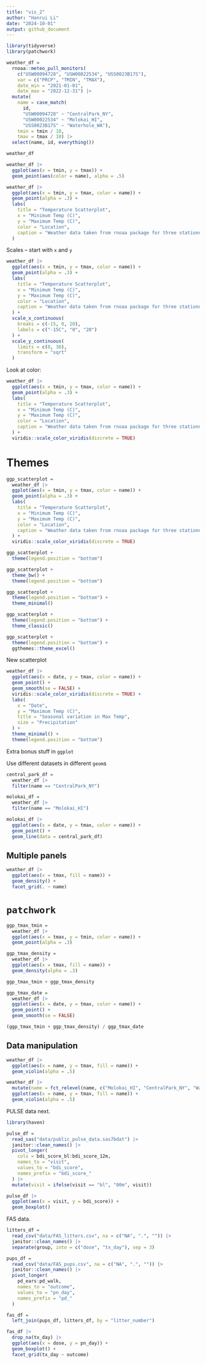 ```yaml
---
title: "vis_2"
author: "Hanrui Li"
date: "2024-10-01"
output: github_document
---
```


```r
library(tidyverse)
library(patchwork)
```

```r
weather_df = 
  rnoaa::meteo_pull_monitors(
    c("USW00094728", "USW00022534", "USS0023B17S"),
    var = c("PRCP", "TMIN", "TMAX"), 
    date_min = "2021-01-01",
    date_max = "2022-12-31") |>
  mutate(
    name = case_match(
      id, 
      "USW00094728" ~ "CentralPark_NY", 
      "USW00022534" ~ "Molokai_HI",
      "USS0023B17S" ~ "Waterhole_WA"),
    tmin = tmin / 10,
    tmax = tmax / 10) |>
  select(name, id, everything())

weather_df
```

```r
weather_df |> 
  ggplot(aes(x = tmin, y = tmax)) + 
  geom_point(aes(color = name), alpha = .5)
```

```r
weather_df |> 
  ggplot(aes(x = tmin, y = tmax, color = name)) + 
  geom_point(alpha = .3) + 
  labs(
    title = "Temperature Scatterplot",
    x = "Minimum Temp (C)",
    y = "Maximum Temp (C)",
    color = "Location",
    caption = "Weather data taken from rnoaa package for three stationns."
  )
```

Scales -- start with `x` and `y`

```r
weather_df |> 
  ggplot(aes(x = tmin, y = tmax, color = name)) + 
  geom_point(alpha = .3) + 
  labs(
    title = "Temperature Scatterplot",
    x = "Minimum Temp (C)",
    y = "Maximum Temp (C)",
    color = "Location",
    caption = "Weather data taken from rnoaa package for three stationns."
  ) +
  scale_x_continuous(
    breaks = c(-15, 0, 20),
    labels = c("-15C", "0", "20")
  ) +
  scale_y_continuous(
    limits = c(0, 30),
    transform = "sqrt"
  )
```


Look at color:

```r
weather_df |> 
  ggplot(aes(x = tmin, y = tmax, color = name)) + 
  geom_point(alpha = .3) + 
  labs(
    title = "Temperature Scatterplot",
    x = "Minimum Temp (C)",
    y = "Maximum Temp (C)",
    color = "Location",
    caption = "Weather data taken from rnoaa package for three stationns."
  ) +
  viridis::scale_color_viridis(discrete = TRUE)

```


# Themes

```r
ggp_scatterplot =
  weather_df |> 
  ggplot(aes(x = tmin, y = tmax, color = name)) + 
  geom_point(alpha = .3) + 
  labs(
    title = "Temperature Scatterplot",
    x = "Minimum Temp (C)",
    y = "Maximum Temp (C)",
    color = "Location",
    caption = "Weather data taken from rnoaa package for three stationns."
  ) +
  viridis::scale_color_viridis(discrete = TRUE)
```

```r
ggp_scatterplot +
  theme(legend.position = "bottom")
```

```r
ggp_scatterplot + 
  theme_bw() +
  theme(legend.position = "bottom")
```

```r
ggp_scatterplot + 
  theme(legend.position = "bottom") + 
  theme_minimal()
```

```r
ggp_scatterplot + 
  theme(legend.position = "bottom") +
  theme_classic()
```

```r
ggp_scatterplot + 
  theme(legend.position = "bottom") + 
  ggthemes::theme_excel() 
```

New scatterplot

```r
weather_df |> 
  ggplot(aes(x = date, y = tmax, color = name)) + 
  geom_point() + 
  geom_smooth(se = FALSE) +
  viridis::scale_color_viridis(discrete = TRUE) +
  labs(
    x = "Date",
    y = "Maximum Temp (C)",
    title = "Seasonal variation in Max Temp",
    size = "Precipitation"
  ) +
  theme_minimal() +
  theme(legend.position = "bottom")
```

Extra bonus stuff in `ggplot`

Use different datasets in different `geom`s

```r
central_park_df =
  weather_df |>
  filter(name == "CentralPark_NY")

molokai_df = 
  weather_df |>
  filter(name == "Molokai_HI")

molokai_df |>
  ggplot(aes(x = date, y = tmax, color = name)) +
  geom_point() +
  geom_line(data = central_park_df)
```



## Multiple panels

```r
weather_df |>
  ggplot(aes(x = tmax, fill = name)) +
  geom_density() +
  facet_grid(. ~ name)
```

# `patchwork`

```r
ggp_tmax_tmin = 
  weather_df |>
  ggplot(aes(x = tmax, y = tmin, color = name)) +
  geom_point(alpha = .3)

ggp_tmax_density = 
  weather_df |>
  ggplot(aes(x = tmax, fill = name)) +
  geom_density(alpha = .3)

ggp_tmax_tmin + ggp_tmax_density

ggp_tmax_date = 
  weather_df |>
  ggplot(aes(x = date, y = tmax, color = name)) +
  geom_point() +
  geom_smooth(se = FALSE)

(ggp_tmax_tmin + ggp_tmax_density) / ggp_tmax_date
```

## Data manipulation

```r
weather_df |>
  ggplot(aes(x = name, y = tmax, fill = name)) +
  geom_violin(alpha = .5)

weather_df |> 
  mutate(name = fct_relevel(name, c("Molokai_HI", "CentralPark_NY", "Waterhole_WA"))) |>
  ggplot(aes(x = name, y = tmax, fill = name)) +
  geom_violin(alpha = .5)
```


PULSE data next.

```r
library(haven)

pulse_df = 
  read_sas("data/public_pulse_data.sas7bdat") |>
  janitor::clean_names() |>
  pivot_longer(
    cols = bdi_score_bl:bdi_score_12m,
    names_to = "visit",
    values_to = "bdi_score",
    names_prefix = "bdi_score_"
  ) |>
  mutate(visit = ifelse(visit == "bl", "00m", visit))

pulse_df |>
  ggplot(aes(x = visit, y = bdi_score)) +
  geom_boxplot()
```

FAS data.

```r
litters_df = 
  read_csv("data/FAS_litters.csv", na = c("NA", ".", "")) |>
  janitor::clean_names() |>
  separate(group, into = c("dose", "tx_day"), sep = 3)

pups_df = 
  read_csv("data/FAS_pups.csv", na = c("NA", ".", "")) |>
  janitor::clean_names() |>
  pivot_longer(
    pd_ears:pd_walk,
    names_to = "outcome",
    values_to = "pn_day",
    names_prefix = "pd_"
  )

fas_df = 
  left_join(pups_df, litters_df, by = "litter_number")

fas_df |> 
  drop_na(tx_day) |>
  ggplot(aes(x = dose, y = pn_day)) + 
  geom_boxplot() + 
  facet_grid(tx_day ~ outcome)
```









